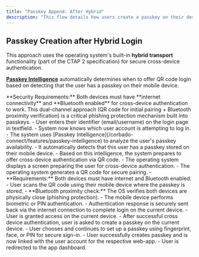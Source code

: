```yaml
---
title: "Passkey Append: After Hybrid"
description: "This flow details how users create a passkey on their desktop device after they logged in via cross-device authentication. Passkey Intelligence automatically determines when to offer QR code login."
---
```



## Passkey Creation after Hybrid Login

This approach uses the operating system's built-in **hybrid transport** functionality (part of the CTAP 2 specification) for secure cross-device authentication.

**[Passkey Intelligence](/corbado-connect/features/passkey-intelligence)** automatically determines when to offer QR code login based on detecting that the user has a passkey on their mobile device.

<Warning>
    **Security Requirements:** Both devices must have **internet connectivity** and **Bluetooth enabled** for cross-device authentication to work. This dual-channel approach (QR code for initial pairing + Bluetooth proximity verification) is a critical phishing protection mechanism built into passkeys.
</Warning>

<Tabs>
  <Tab title="macOS">
    <ToolingFrame 
        imageURL="/images/authentication-flow/web-app/desktop/append-after-hybrid-macos.png"
        caption="macOS passkey append after hybrid login"
        imageName="append-after-hybrid-macos.png"
    />
  </Tab>

<Tab title="Windows">
    <ToolingFrame 
        imageURL="/images/authentication-flow/web-app/desktop/append-after-hybrid-windows.png"
        caption="Windows passkey append after hybrid login"
        imageName="append-after-hybrid-windows.png"
    />
</Tab>
</Tabs>

<Steps>
    <Step title="User enters identifier">
        - User enters their identifier (email/username) on the login page in textfield.
        - System now knows which user account is attempting to log in.
    </Step>
    <Step title="Passkey Intelligence determines cross-device authentication is available">
        - The system uses [Passkey Intelligence](/corbado-connect/features/passkey-intelligence) to analyze the user's passkey availability.
        - It automatically detects that this user has a passkey stored on their mobile device.
        - Based on this intelligence, the system prepares to offer cross-device authentication via QR code.
    </Step>
    <Step title="OS displays QR code screen">
        - The operating system displays a screen preparing the user for cross-device authentication.
        - The operating system generates a QR code for secure pairing.
        - **Requirements:** Both devices must have internet and Bluetooth enabled.
    </Step>
    <Step title="User scans QR and authenticates">
        - User scans the QR code using their mobile device where the passkey is stored.
        - **Bluetooth proximity check:** The OS verifies both devices are physically close (phishing protection).
        - The mobile device performs biometric or PIN authentication.
    </Step>
    <Step title="Login completes on current device & passkey append initiates">
        - Authentication response is securely sent back via the internet connection to complete login on the current device.
        - User is granted access on the current device.
        - After successful cross device authentication, user is asked to create a passkey on the current device.
    </Step>
    <Step title="OS-native biometric modal appears">
        - User chooses and continues to set up a passkey using fingerprint, face, or PIN for secure sign-in.
    </Step>
    <Step title="Passkey creation successful">
        - User successfully creates passkey and is now linked with the user account for the respective web-app.
    </Step>
    <Step title="Redirection to app dashboard">
        - User is redirected to the app dashboard.
    </Step>

</Steps>
